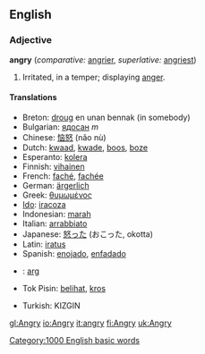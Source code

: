 ==English==

===Adjective===
'''angry''' (''comparative:'' [[angrier]], ''superlative:'' [[angriest]])
# Irritated, in a temper; displaying [[anger]].

====Translations====
*Breton: [[droug]] en unan bennak (in somebody)
*Bulgarian: [[ядосан]] ''m''
*Chinese: [[恼怒]] (nǎo nù)
*Dutch: [[kwaad]], [[kwade]], [[boos]], [[boze]]
*Esperanto: [[kolera]]
*Finnish: [[vihainen]]
*French: [[faché]], [[fachée]]
*German: [[ärgerlich]]
*Greek: [[θυμωμένος]]
*[[Ido]]: [[iracoza]]
*Indonesian: [[marah]]
*Italian: [[arrabbiato]]
*Japanese: [[怒る|怒った]] (おこった, okotta)
*Latin: [[iratus]]
*Spanish: [[enojado]], [[enfadado]]
*{{sv}}: [[arg]]
*Tok Pisin: [[belihat]], [[kros]]
[[Category:1000 English basic words]]
*Turkish: KIZGIN

[[gl:Angry]]
[[io:Angry]]
[[it:angry]]
[[fi:Angry]]
[[uk:Angry]]